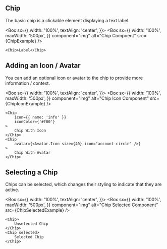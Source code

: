 
## Chip

The basic chip is a clickable element displaying a text label.

<Box
  sx={{
    width: '100%',
    textAlign: 'center',
  }}>
  <Box
    sx={{
      width: '100%',
      maxWidth: '500px',
    }}
    component="img"
    alt="Chip Compoent"
    src={ChipExample}
  />
</Box>

```
<Chip>Label</Chip>
```

## Adding an Icon / Avatar

You can add an optional icon or avatar to the chip to provide more information / context.

<Box
  sx={{
    width: '100%',
    textAlign: 'center',
  }}>
  <Box
    sx={{
      width: '100%',
      maxWidth: '500px',
    }}
    component="img"
    alt="Chip Icon Component"
    src={ChipIconExample}
  />
</Box>

```
<Chip
    icon={{ name: 'info' }}
    iconColor={'#f00'}
>
    Chip With Icon
</Chip>
<Chip
    avatar={<Avatar.Icon size={40} icon="account-circle" />}
>
    Chip With Avatar
</Chip>
```

## Selecting a Chip

Chips can be selected, which changes their styling to indicate that they are active.

<Box
  sx={{
    width: '100%',
    textAlign: 'center',
  }}>
  <Box
    sx={{
      width: '100%',
      maxWidth: '500px',
    }}
    component="img"
    alt="Chip Selected Component"
    src={ChipSelectedExample}
  />
</Box>

```
<Chip>
    Unselected Chip
</Chip>
<Chip selected>
    Selected Chip
</Chip>
```
